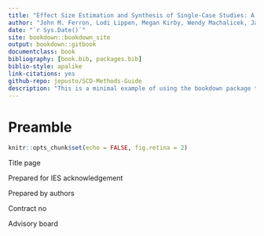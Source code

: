 ```yaml
--- 
title: "Effect Size Estimation and Synthesis of Single-Case Studies: A Methods Guide"
author: "John M. Ferron, Lodi Lippen, Megan Kirby, Wendy Machalicek, James Pustejovsky, and Man Chen"
date: "`r Sys.Date()`"
site: bookdown::bookdown_site
output: bookdown::gitbook
documentclass: book
bibliography: [book.bib, packages.bib]
biblio-style: apalike
link-citations: yes
github-repo: jepusto/SCD-Methods-Guide
description: "This is a minimal example of using the bookdown package to write a book. The output format for this example is bookdown::gitbook."
---
```


# Preamble {-}

```r
knitr::opts_chunk$set(echo = FALSE, fig.retina = 2)
```

Title page 

Prepared for IES acknowledgement

Prepared by authors

Contract no

Advisory board


